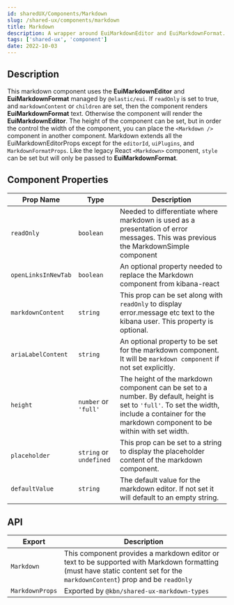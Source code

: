 ```yaml
---
id: sharedUX/Components/Markdown
slug: /shared-ux/components/markdown
title: Markdown
description: A wrapper around EuiMarkdownEditor and EuiMarkdownFormat.
tags: ['shared-ux', 'component']
date: 2022-10-03
---
```


## Description

This markdown component uses the **EuiMarkdownEditor** and **EuiMarkdownFormat** managed by `@elastic/eui`. If `readOnly` is set to true, and `markdownContent` or `children` are set, then the component renders **EuiMarkdownFormat** text. Otherwise the component will render the **EuiMarkdownEditor**. The height of the component can be set, but in order the control the width of the component, you can place the `<Markdown />` component in another component.
Markdown extends all the EuiMarkdownEditorProps except for the `editorId`, `uiPlugins`, and `MarkdownFormatProps`.
Like the legacy React `<Markdown>` component, `style` can be set but will only be passed to **EuiMarkdownFormat**.

## Component Properties 

| Prop Name | Type | Description |
|---|---|---|
| `readOnly` | `boolean` | Needed to differentiate where markdown is used as a presentation of error messages. This was previous the MarkdownSimple component |
| `openLinksInNewTab` | `boolean` | An optional property needed to replace the Markdown component from kibana-react |
|`markdownContent` | `string` | This prop can be set along with `readOnly` to display error.message etc text to the kibana user. This property is optional. |
| `ariaLabelContent` | `string` | An optional property to be set for the markdown component. It will be `markdown component` if not set explicitly. |
| `height` | `number` or `'full'` | The height of the markdown component can be set to a number. By default, height is set to `'full'`. To set the width, include a container for the markdown component to be within with set width. |
| `placeholder` | `string` or `undefined` | This prop can be set to a string to display the placeholder content of the markdown component. |
| `defaultValue` | `string` | The default value for the markdown editor. If not set it will default to an empty string. |

## API

| Export | Description |
|---|---|
| `Markdown` | This component provides a markdown editor or text to be supported with Markdown formatting (must have static content set for the `markdownContent`) prop and be `readOnly` |
| `MarkdownProps` | Exported by `@kbn/shared-ux-markdown-types` |

